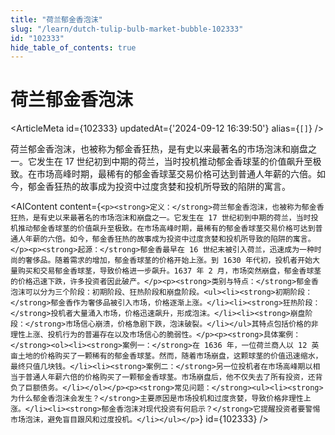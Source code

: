 ```yaml
---
title: "荷兰郁金香泡沫"
slug: "/learn/dutch-tulip-bulb-market-bubble-102333"
id: "102333"
hide_table_of_contents: true
---
```



# 荷兰郁金香泡沫

<ArticleMeta id={102333} updatedAt={'2024-09-12 16:39:50'} alias={`[]`} />
<div className='border-solid border-b border-t-0 my-4 border-[var(--ifm-color-gray-300)]' />

荷兰郁金香泡沫，也被称为郁金香狂热，是有史以来最著名的市场泡沫和崩盘之一。它发生在 17 世纪初到中期的荷兰，当时投机推动郁金香球茎的价值飙升至极致。在市场高峰时期，最稀有的郁金香球茎交易价格可达到普通人年薪的六倍。如今，郁金香狂热的故事成为投资中过度贪婪和投机所导致的陷阱的寓言。

<AIContent content={`<p><strong>定义：</strong>荷兰郁金香泡沫，也被称为郁金香狂热，是有史以来最著名的市场泡沫和崩盘之一。它发生在 17 世纪初到中期的荷兰，当时投机推动郁金香球茎的价值飙升至极致。在市场高峰时期，最稀有的郁金香球茎交易价格可达到普通人年薪的六倍。如今，郁金香狂热的故事成为投资中过度贪婪和投机所导致的陷阱的寓言。</p><p><strong>起源：</strong>郁金香最早在 16 世纪末被引入荷兰，迅速成为一种时尚的奢侈品。随着需求的增加，郁金香球茎的价格开始上涨。到 1630 年代初，投机者开始大量购买和交易郁金香球茎，导致价格进一步飙升。1637 年 2 月，市场突然崩盘，郁金香球茎的价格迅速下跌，许多投资者因此破产。</p><p><strong>类别与特点：</strong>郁金香泡沫可以分为三个阶段：初期阶段、狂热阶段和崩盘阶段。<ul><li><strong>初期阶段：</strong>郁金香作为奢侈品被引入市场，价格逐渐上涨。</li><li><strong>狂热阶段：</strong>投机者大量涌入市场，价格迅速飙升，形成泡沫。</li><li><strong>崩盘阶段：</strong>市场信心崩溃，价格急剧下跌，泡沫破裂。</li></ul>其特点包括价格的非理性上涨、投机行为的普遍存在以及市场信心的脆弱性。</p><p><strong>具体案例：</strong><ol><li><strong>案例一：</strong>在 1636 年，一位荷兰商人以 12 英亩土地的价格购买了一颗稀有的郁金香球茎。然而，随着市场崩盘，这颗球茎的价值迅速缩水，最终只值几块钱。</li><li><strong>案例二：</strong>另一位投机者在市场高峰期以相当于普通人年薪六倍的价格购买了一颗郁金香球茎。市场崩盘后，他不仅失去了所有投资，还背负了巨额债务。</li></ol></p><p><strong>常见问题：</strong><ul><li><strong>为什么郁金香泡沫会发生？</strong>主要原因是市场投机和过度贪婪，导致价格非理性上涨。</li><li><strong>郁金香泡沫对现代投资有何启示？</strong>它提醒投资者要警惕市场泡沫，避免盲目跟风和过度投机。</li></ul></p>`} id={102333} />
